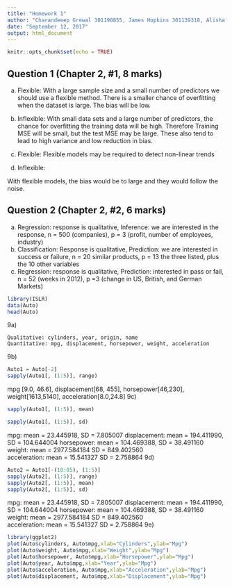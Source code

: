 ```yaml
---
title: "Homework 1"
author: "Charandeeep Grewal 301190855, James Hopkins 301139318, Alisha McGrath 301242597"
date: "September 12, 2017"
output: html_document
---
```


```r
knitr::opts_chunk$set(echo = TRUE)
```
## Question 1 (Chapter 2, #1, 8 marks)

(a) Flexible:
With a large sample size and a small number of predictors we should use a flexible method. There is a smaller chance of overfitting when the dataset is large. The bias will be low.

(b) Inflexible:
With small data sets and a large number of predictors, the chance for overfitting the training data will be high. Therefore Training MSE will be small, but the test MSE may be large. These also tend to lead to high variance and low reduction in bias.

(c) Flexible: 
 Flexible models may be required to detect non-linear trends

(d) Inflexible:

   With flexible models, the bias would be to large and they would follow the noise.



## Question 2 (Chapter 2, #2, 6 marks)

(a) 
   Regression: response is qualitative, Inference: we are interested in the response, n = 500 (companies), p = 3 (profit, number of employees, industry)
(b)
   Classification: Response is qualitative, Prediction: we are interested in success or failure,  n = 20 similar products, p = 13 the three listed, plus the 10 other variables
(c)
   Regression: response is qualitative, Prediction: interested in pass or fail, n = 52 (weeks in 2012), p =3 (change in US, British, and German Markets)

```r
library(ISLR)
data(Auto)
head(Auto)
```
9a)

    Qualitative: cylinders, year, origin, name
    Quantitative: mpg, displacement, horsepower, weight, acceleration
9b)
```r
Auto1 = Auto[-2]
sapply(Auto1[, (1:5)], range)
```
mpg [9.0, 46.6], displacement[68, 455], horsepower[46,230], weight[1613,5140], acceleration[8.0,24.8]
9c) 
```r
sapply(Auto1[, (1:5)], mean)

sapply(Auto1[, (1:5)], sd)
```
mpg: mean = 23.445918, SD = 7.805007
displacement: mean = 194.411990, SD = 104.644004
horsepower: mean = 104.469388, SD = 38.491160
weight: mean = 2977.584184 SD = 849.402560  
acceleration: mean = 15.541327 SD = 2.758864
9d)
```r
Auto2 = Auto1[-(10:85), (1:5)]
sapply(Auto2[, (1:5)], range)
sapply(Auto2[, (1:5)], mean)
sapply(Auto2[, (1:5)], sd)
```
mpg: mean = 23.445918, SD = 7.805007
displacement: mean = 194.411990, SD = 104.644004
horsepower: mean = 104.469388, SD = 38.491160
weight: mean = 2977.584184 SD = 849.402560  
acceleration: mean = 15.541327 SD = 2.758864
9e)
```r
library(ggplot2)
plot(Auto$cylinders, Auto$mpg,xlab="Cylinders",ylab="Mpg")
plot(Auto$weight, Auto$mpg,xlab="Weight",ylab="Mpg")
plot(Auto$horsepower, Auto$mpg,xlab="Horsepower",ylab="Mpg")
plot(Auto$year, Auto$mpg,xlab="Year",ylab="Mpg")
plot(Auto$acceleration, Auto$mpg,xlab="Acceleration",ylab="Mpg")
plot(Auto$displacement, Auto$mpg,xlab="Displacement",ylab="Mpg")
```